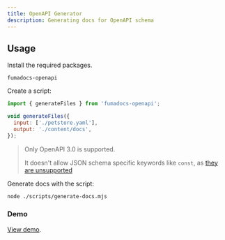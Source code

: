 ```yaml
---
title: OpenAPI Generator
description: Generating docs for OpenAPI schema
---
```


## Usage

Install the required packages.

```package-install
fumadocs-openapi
```

Create a script:

```js title="scripts/generate-docs.mjs"
import { generateFiles } from 'fumadocs-openapi';

void generateFiles({
  input: ['./petstore.yaml'],
  output: './content/docs',
});
```

> Only OpenAPI 3.0 is supported.
>
> It doesn't allow JSON schema specific keywords like `const`, as [they are unsupported](https://swagger.io/docs/specification/data-models/keywords)

Generate docs with the script:

```bash
node ./scripts/generate-docs.mjs
```

### Demo

[View demo](/docs/ui/museum).
